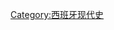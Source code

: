 {{Portal|西班牙}}
{{Century in country category|18|19|18|20|2|西班牙|歐洲|}}

[[Category:西班牙现代史|Category:西班牙现代史]]